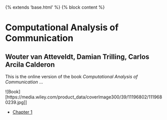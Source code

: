 {% extends 'base.html' %} {% block content %} 

# Computational Analysis of Communication 
## Wouter van Atteveldt, Damian Trilling, Carlos Arcila Calderon

This is the online version of the book _Computational Analysis of Communication_ ...

![Book][https://media.wiley.com/product_data/coverImage300/39/11196802/1119680239.jpg]]

- [Chapter 1](chapter01.qmd)
